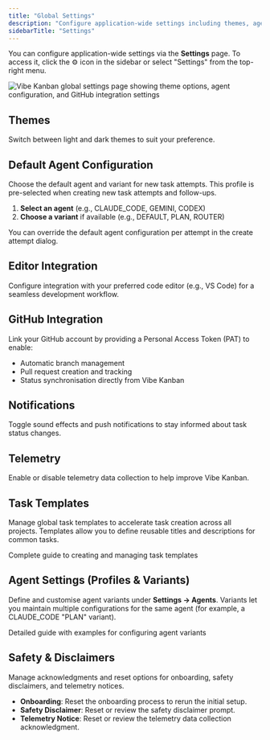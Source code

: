 ```yaml
---
title: "Global Settings"
description: "Configure application-wide settings including themes, agents, GitHub integration, and more"
sidebarTitle: "Settings"
---
```


You can configure application-wide settings via the **Settings** page. To access it, click the ⚙️ icon in the sidebar or select "Settings" from the top-right menu.

<Frame>
<img src="/images/screenshot-global-settings.png" alt="Vibe Kanban global settings page showing theme options, agent configuration, and GitHub integration settings" />
</Frame>

## Themes

Switch between light and dark themes to suit your preference.

## Default Agent Configuration

Choose the default agent and variant for new task attempts. This profile is pre-selected when creating new task attempts and follow-ups.

1. **Select an agent** (e.g., CLAUDE_CODE, GEMINI, CODEX)
2. **Choose a variant** if available (e.g., DEFAULT, PLAN, ROUTER)

<Tip>
You can override the default agent configuration per attempt in the create attempt dialog.
</Tip>

## Editor Integration

Configure integration with your preferred code editor (e.g., VS Code) for a seamless development workflow.

## GitHub Integration

Link your GitHub account by providing a Personal Access Token (PAT) to enable:

- Automatic branch management
- Pull request creation and tracking  
- Status synchronisation directly from Vibe Kanban

## Notifications

Toggle sound effects and push notifications to stay informed about task status changes.

## Telemetry

Enable or disable telemetry data collection to help improve Vibe Kanban.

## Task Templates

Manage global task templates to accelerate task creation across all projects. Templates allow you to define reusable titles and descriptions for common tasks.

<Card title="Learn more about task templates" icon="template" href="/user-guide/creating-task-templates">
  Complete guide to creating and managing task templates
</Card>

## Agent Settings (Profiles & Variants)

Define and customise agent variants under **Settings → Agents**. Variants let you maintain multiple configurations for the same agent (for example, a CLAUDE_CODE "PLAN" variant).

<Card title="Agent Profiles & Variants" icon="user-cog" href="/user-guide/agent-configurations">
  Detailed guide with examples for configuring agent variants
</Card>

## Safety & Disclaimers

Manage acknowledgments and reset options for onboarding, safety disclaimers, and telemetry notices.

- **Onboarding**: Reset the onboarding process to rerun the initial setup.
- **Safety Disclaimer**: Reset or review the safety disclaimer prompt.
- **Telemetry Notice**: Reset or review the telemetry data collection acknowledgment.

